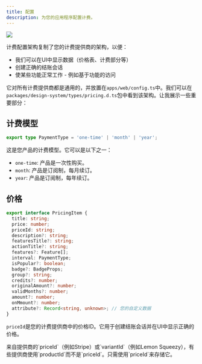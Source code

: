 ```yaml
---
title: 配置
description: 为您的应用程序配置计费。
---
```


<Frame>
  <img src="/images/paywall.png" />
</Frame>

计费配置架构复制了您的计费提供商的架构，以便：

- 我们可以在UI中显示数据（价格表、计费部分等）
- 创建正确的结账会话
- 使某些功能正常工作 - 例如基于功能的访问

它对所有计费提供商都是通用的，并放置在`apps/web/config.ts`中。我们可以在`packages/design-system/types/pricing.d.ts`包中看到该架构。让我展示一些重要部分：

## 计费模型

```ts
export type PaymentType = 'one-time' | 'month' | 'year';
```
这是您产品的计费模型。它可以是以下之一：

- `one-time`: 产品是一次性购买。
- `month`: 产品是订阅制，每月续订。
- `year`: 产品是订阅制，每年续订。

## 价格

```ts
export interface PricingItem {
  title: string;
  price: number;
  priceId: string;
  description?: string;
  featuresTitle?: string;
  actionTitle?: string;
  features?: Feature[];
  interval: PaymentType;
  isPopular?: boolean;
  badge?: BadgeProps;
  group?: string;
  credits?: number;
  originalAmount?: number;
  validMonths?: number;
  amount?: number;
  onMmount?: number;
  attribute?: Record<string, unknown>; // 您的自定义数据
}
```

`priceId`是您的计费提供商中的价格ID。它用于创建结账会话并在UI中显示正确的价格。

<Tip>
来自提供商的`priceId`（例如Stripe）或`variantId`（例如Lemon Squeezy），有些提供商使用`productId`而不是`priceId`。只需使用`priceId`来存储它。
</Tip>
